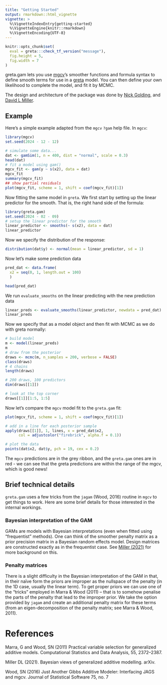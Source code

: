```yaml
---
title: "Getting Started"
output: rmarkdown::html_vignette
vignette: >
  %\VignetteIndexEntry{getting-started}
  %\VignetteEngine{knitr::rmarkdown}
  %\VignetteEncoding{UTF-8}
---
```


```r
knitr::opts_chunk$set(
  eval = greta:::check_tf_version("message"),
  fig.height = 5,
  fig.width = 7
)
```

greta.gam lets you use [mgcv](https://CRAN.R-project.org/package=mgcv)'s smoother functions and formula syntax to define smooth terms for use in a [greta](https://greta-stats.org/) model. You can then define your own likelihood to complete the model, and fit it by MCMC. 

The design and architecture of the package was done by [Nick Golding](https://github.com/goldingn), and [David L Miller](https://github.com/dill).

## Example

Here's a simple example adapted from the `mgcv` `?gam` help file. In `mgcv`:

```r
library(mgcv)
set.seed(2024 - 12 - 12)

# simulate some data...
dat <- gamSim(1, n = 400, dist = "normal", scale = 0.3)
head(dat)
# fit a model using gam()
mgcv_fit <- gam(y ~ s(x2), data = dat)
mgcv_fit
summary(mgcv_fit)
## show partial residuals
plot(mgcv_fit, scheme = 1, shift = coef(mgcv_fit)[1])
```

Now fitting the same model in `greta`. We first start by setting up the linear predictor for the smooth. That is, the right hand side of the formula:

```r
library(greta.gam)
set.seed(2024 - 02 - 09)
# setup the linear predictor for the smooth
linear_predictor <- smooths(~ s(x2), data = dat)
linear_predictor
```

Now we specify the distribution of the response:

```r
distribution(dat$y) <- normal(mean = linear_predictor, sd = 1)
```

Now let's make some prediction data

```r
pred_dat <- data.frame(
  x2 = seq(0, 1, length.out = 100)
  )

head(pred_dat)
```

We run `evaluate_smooths` on the linear predicting with the new prediction data

```r
linear_preds <- evaluate_smooths(linear_predictor, newdata = pred_dat)
linear_preds
```

Now we specify that as a model object and then fit with MCMC as we do with greta normally:

```r
# build model
m <- model(linear_preds)
m
# draw from the posterior
draws <- mcmc(m, n_samples = 200, verbose = FALSE)
class(draws)
# 4 chains
length(draws)

# 200 draws, 100 predictors
dim(draws[[1]])

# look at the top corner
draws[[1]][1:5, 1:5]
```


Now let's compare the `mgcv` model fit to the `greta.gam` fit:

```r
plot(mgcv_fit, scheme = 1, shift = coef(mgcv_fit)[1])

# add in a line for each posterior sample
apply(draws[[1]], 1, lines, x = pred_dat$x2, 
      col = adjustcolor("firebrick", alpha.f = 0.1))

# plot the data
points(dat$x2, dat$y, pch = 19, cex = 0.2)
```

The `mgcv` predictions are in the grey ribbon, and the `greta.gam` ones are in red - we can see that the greta predictions are within the range of the mgcv, which is good news!

## Brief technical details

`greta.gam` uses a few tricks from the `jagam` (Wood, 2016) routine in `mgcv` to get things to work. Here are some brief details for those interested in the internal workings.

### Bayesian interpretation of the GAM

GAMs are models with Bayesian interpretations (even when fitted using "frequentist" methods). One can think of the smoother penalty matrix as a prior precision matrix in a Bayesian random effects model. Design matrices are constructed exactly as in the frequentist case. See [Miller (2021)](https://arxiv.org/abs/1902.01330) for more background on this.

### Penalty matrices

There is a slight difficulty in the Bayesian interpretation of the GAM in that, in their naïve form the priors are improper as the nullspace of the penalty (in the 1D case, usually the linear term). To get proper priors we can use one of the "tricks" employed in Marra & Wood (2011) -- that is to somehow penalise the parts of the penalty that lead to the improper prior. We take the option provided by `jagam` and create an additional penalty matrix for these terms (from an eigen-decomposition of the penalty matrix; see Marra & Wood, 2011).

# References

Marra, G and Wood, SN (2011) Practical variable selection for generalized additive models. Computational Statistics and Data Analysis, 55, 2372–2387.

Miller DL (2021). Bayesian views of generalized additive modelling. arXiv.

Wood, SN (2016) Just Another Gibbs Additive Modeler: Interfacing JAGS and mgcv. Journal of Statistical Software 75, no. 7
